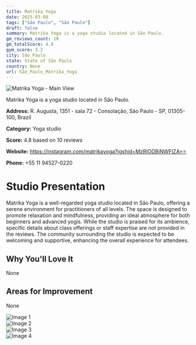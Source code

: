 ```yaml
---
title: Matrika Yoga
date: 2025-03-08
tags: ["São Paulo", "São Paulo"]  
draft: false
summary: Matrika Yoga is a yoga studio located in São Paulo.
gm_reviews_count: 10
gm_totalScore: 4.8
gym_score: 3.2
city: São_Paulo
state: State of São Paulo
country: None
url: São_Paulo_Matrika_Yoga
---
```


<div className="aspect-[16/9] relative my-8">
  <img 
    src="https://lh5.googleusercontent.com/p/AF1QipM9a07rvPjRbKoXv9HO56buqOuD5VcHtEq0dXDq=w1920-h1080-k-no"
    alt="Matrika Yoga - Main View"
    className="object-cover absolute inset-0 w-full h-full rounded-lg"
  />
</div>

Matrika Yoga is a yoga studio located in São Paulo.

**Address:** R. Augusta, 1351 - sala 72 - Consolação, São Paulo - SP, 01305-100, Brazil

**Category:** Yoga studio

**Score:** 4.8 based on 10 reviews

**Website:** https://instagram.com/matrikayoga?igshid=MzRlODBiNWFlZA==

**Phone:** +55 11 94527-0220

# Studio Presentation

Matrika Yoga is a well-regarded yoga studio located in São Paulo, offering a serene environment for practitioners of all levels. 
The space is designed to promote relaxation and mindfulness, providing an ideal atmosphere for both beginners and advanced yogis. 
While the studio is praised for its ambience, specific details about class offerings or staff expertise are not provided in the reviews. 
The community surrounding the studio is expected to be welcoming and supportive, enhancing the overall experience for attendees.

## Why You'll Love It

None

## Areas for Improvement

None

<div className="grid grid-cols-1 xl:grid-cols-2 gap-4 my-8">
<div className="aspect-[4/3] relative"><img src="https://lh5.googleusercontent.com/p/AF1QipP_IZkm01DKzuT35SmOFBhpy7QvZHrUf0PRNEOo=w1920-h1080-k-no" alt="Image 1" className="object-cover absolute inset-0 w-full h-full rounded-lg" /></div>
<div className="aspect-[4/3] relative"><img src="https://lh5.googleusercontent.com/p/AF1QipNyc-1JWIp16Fxbm0iDiFtn4rxQTNhz-klTMTWS=w1920-h1080-k-no" alt="Image 2" className="object-cover absolute inset-0 w-full h-full rounded-lg" /></div>
<div className="aspect-[4/3] relative"><img src="https://lh5.googleusercontent.com/p/AF1QipPsOVf_S_4IEBGK7XamvpjdTrVGb-MEpAVrSRyT=w1920-h1080-k-no" alt="Image 3" className="object-cover absolute inset-0 w-full h-full rounded-lg" /></div>
<div className="aspect-[4/3] relative"><img src="https://lh5.googleusercontent.com/p/AF1QipMnwTvMHjogCkGucDq5ZqzBPN9jr7-Kk7ri926y=w1920-h1080-k-no" alt="Image 4" className="object-cover absolute inset-0 w-full h-full rounded-lg" /></div>
</div>
